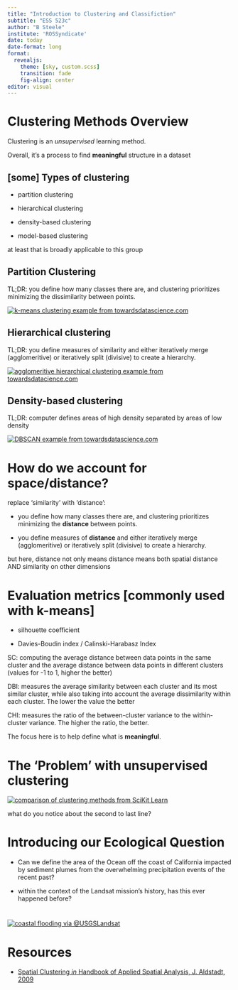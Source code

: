 ```yaml
---
title: "Introduction to Clustering and Classifiction"
subtitle: "ESS 523c"
author: "B Steele"
institute: 'ROSSyndicate'
date: today
date-format: long
format: 
  revealjs:
    theme: [sky, custom.scss]
    transition: fade
    fig-align: center
editor: visual
---
```


# Clustering Methods Overview

::: notes
Clustering is an *unsupervised* learning method.

Overall, it's a process to find **meaningful** structure in a dataset
:::

## \[some\] Types of clustering

::: incremental
-   partition clustering

-   hierarchical clustering

-   density-based clustering

-   model-based clustering
:::

::: notes
at least that is broadly applicable to this group
:::

## Partition Clustering

TL;DR: you define how many classes there are, and clustering prioritizes minimizing the dissimilarity between points.

::: {.fragment .incremental}
[![k-means clustering example from towardsdatascience.com](https://miro.medium.com/v2/resize:fit:960/1*KrcZK0xYgTa4qFrVr0fO2w.gif){fig-align="center"}](https://towardsdatascience.com/the-5-clustering-algorithms-data-scientists-need-to-know-a36d136ef68)
:::

## Hierarchical clustering

TL;DR: you define measures of similarity and either iteratively merge (agglomeritive) or iteratively split (divisive) to create a hierarchy.

::: {.fragment .incremental}
[![agglomeritive hierarchical clustering example from towardsdatacience.com](https://miro.medium.com/v2/resize:fit:1400/1*ET8kCcPpr893vNZFs8j4xg.gif)](https://towardsdatascience.com/the-5-clustering-algorithms-data-scientists-need-to-know-a36d136ef68)
:::

## Density-based clustering

TL;DR: computer defines areas of high density separated by areas of low density

[![DBSCAN example from towardsdatascience.com](https://miro.medium.com/v2/resize:fit:1350/1*tc8UF-h0nQqUfLC8-0uInQ.gif)](https://towardsdatascience.com/the-5-clustering-algorithms-data-scientists-need-to-know-a36d136ef68)

# How do we account for space/distance?

::: {.fragment .incremental}
replace 'similarity' with 'distance':

-   you define how many classes there are, and clustering prioritizes minimizing the **distance** between points.

-   you define measures of **distance** and either iteratively merge (agglomeritive) or iteratively split (divisive) to create a hierarchy.
:::

::: notes
but here, distance not only means distance means both spatial distance AND similarity on other dimensions
:::

# Evaluation metrics \[commonly used with k-means\]

::: incremental
-   silhouette coefficient

-   Davies-Boudin index / Calinski-Harabasz Index
:::

::: notes
SC: computing the average distance between data points in the same cluster and the average distance between data points in different clusters (values for -1 to 1, higher the better)

DBI: measures the average similarity between each cluster and its most similar cluster, while also taking into account the average dissimilarity within each cluster. The lower the value the better

CHI: measures the ratio of the between-cluster variance to the within-cluster variance. The higher the ratio, the better.

The focus here is to help define what is **meaningful**.
:::

# The 'Problem' with unsupervised clustering

[![comparison of clustering methods from SciKit Learn](https://scikit-learn.org/stable/_images/sphx_glr_plot_cluster_comparison_001.png){fig-align="center"}](https://scikit-learn.org/)

::: notes
what do you notice about the second to last line?
:::

# Introducing our Ecological Question

::: {.fragment .incremental .smaller}
-   Can we define the area of the Ocean off the coast of California impacted by sediment plumes from the overwhelming precipitation events of the recent past?

-   within the context of the Landsat mission's history, has this ever happened before?
:::

# 

[![coastal flooding via \@USGSLandsat](images/california_plume_usgslandsat.jpeg){fig-align="center"}](https://pbs.twimg.com/media/Fm3OfdyWAAAl3cA?format=jpg&name=large)

# Resources

-   [Spatial Clustering *in* Handbook of Applied Spatial Analysis, J. Aldstadt, 2009](https://link.springer.com/chapter/10.1007/978-3-642-03647-7_15)

